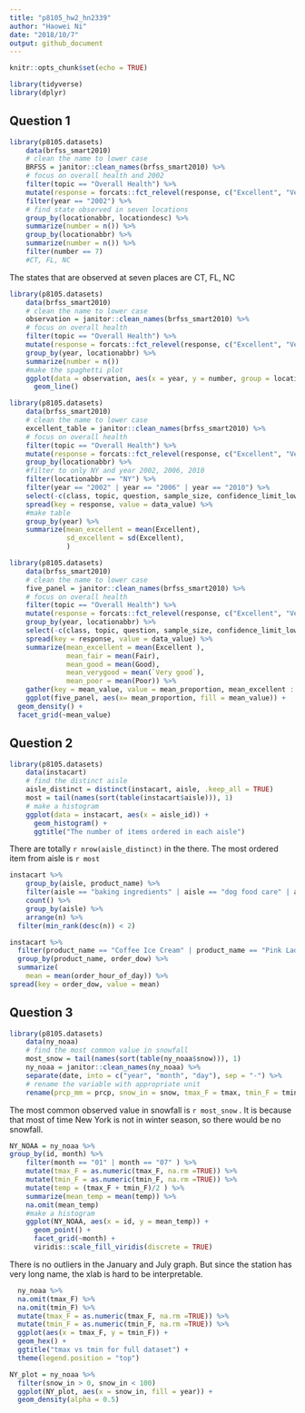 ```yaml
---
title: "p8105_hw2_hn2339"
author: "Haowei Ni"
date: "2018/10/7"
output: github_document
---
```


```r
knitr::opts_chunk$set(echo = TRUE)
```

```r
library(tidyverse)
library(dplyr)
```

## Question 1 

```r
library(p8105.datasets)
    data(brfss_smart2010) 
    # clean the name to lower case
    BRFSS = janitor::clean_names(brfss_smart2010) %>% 
    # focus on overall health and 2002 
    filter(topic == "Overall Health") %>%
    mutate(response = forcats::fct_relevel(response, c("Excellent", "Very good", "Good", "Fair", "Poor"))) %>%
    filter(year == "2002") %>%
    # find state observed in seven locations 
    group_by(locationabbr, locationdesc) %>%
    summarize(number = n()) %>%
    group_by(locationabbr) %>%
    summarize(number = n()) %>%
    filter(number == 7)
    #CT, FL, NC
```
The states that are observed at seven places are CT, FL, NC 
```r
library(p8105.datasets)
    data(brfss_smart2010) 
    # clean the name to lower case
    observation = janitor::clean_names(brfss_smart2010) %>% 
    # focus on overall health 
    filter(topic == "Overall Health") %>%
    mutate(response = forcats::fct_relevel(response, c("Excellent", "Very good", "Good", "Fair", "Poor"))) %>%
    group_by(year, locationabbr) %>%
    summarize(number = n())
    #make the spaghetti plot 
    ggplot(data = observation, aes(x = year, y = number, group = locationabbr)) +
      geom_line()
```

```r
library(p8105.datasets)
    data(brfss_smart2010) 
    # clean the name to lower case
    excellent_table = janitor::clean_names(brfss_smart2010) %>% 
    # focus on overall health 
    filter(topic == "Overall Health") %>%
    mutate(response = forcats::fct_relevel(response, c("Excellent", "Very good", "Good", "Fair", "Poor"))) %>%
    group_by(locationabbr) %>%
    #filter to only NY and year 2002, 2006, 2010 
    filter(locationabbr == "NY") %>%
    filter(year == "2002" | year == "2006" | year == "2010") %>%
    select(-c(class, topic, question, sample_size, confidence_limit_low:geo_location)) %>%
    spread(key = response, value = data_value) %>%
    #make table 
    group_by(year) %>%
    summarize(mean_excellent = mean(Excellent),
              sd_excellent = sd(Excellent),
              )
```

```r
library(p8105.datasets)
    data(brfss_smart2010) 
    # clean the name to lower case
    five_panel = janitor::clean_names(brfss_smart2010) %>% 
    # focus on overall health 
    filter(topic == "Overall Health") %>%
    mutate(response = forcats::fct_relevel(response, c("Excellent", "Very good", "Good", "Fair", "Poor"))) %>%
    group_by(year, locationabbr) %>% 
    select(-c(class, topic, question, sample_size, confidence_limit_low:geo_location)) %>%
    spread(key = response, value = data_value) %>%
    summarize(mean_excellent = mean(Excellent ),
              mean_fair = mean(Fair),
              mean_good = mean(Good),
              mean_verygood = mean(`Very good`),
              mean_poor = mean(Poor)) %>%
    gather(key = mean_value, value = mean_proportion, mean_excellent : mean_poor)
    ggplot(five_panel, aes(x= mean_proportion, fill = mean_value)) + 
  geom_density() +
  facet_grid(~mean_value)
```

## Question 2  

```r
library(p8105.datasets)
    data(instacart) 
    # find the distinct aisle 
    aisle_distinct = distinct(instacart, aisle, .keep_all = TRUE)  
    most = tail(names(sort(table(instacart$aisle))), 1)
    # make a histogram 
    ggplot(data = instacart, aes(x = aisle_id)) +
      geom_histogram() +
      ggtitle("The number of items ordered in each aisle")
```
There are totally `r nrow(aisle_distinct)` in the there. 
The most ordered item from aisle is `r most`

```r
instacart %>%
    group_by(aisle, product_name) %>%
    filter(aisle == "baking ingredients" | aisle == "dog food care" | aisle == "packaged vegetables fruits") %>%
    count() %>%
    group_by(aisle) %>% 
    arrange(n) %>%
  filter(min_rank(desc(n)) < 2)
```

```r
instacart %>%
  filter(product_name == "Coffee Ice Cream" | product_name == "Pink Lady Apple") %>%
  group_by(product_name, order_dow) %>%
  summarize(
    mean = mean(order_hour_of_day)) %>% 
spread(key = order_dow, value = mean)
```

## Question 3 

```r
library(p8105.datasets)
    data(ny_noaa) 
    # find the most common value in snowfall 
    most_snow = tail(names(sort(table(ny_noaa$snow))), 1)
    ny_noaa = janitor::clean_names(ny_noaa) %>% 
    separate(date, into = c("year", "month", "day"), sep = "-") %>%
    # rename the variable with appropriate unit 
    rename(prcp_mm = prcp, snow_in = snow, tmax_F = tmax, tmin_F = tmin) 
```
The most common observed value in snowfall is `r most_snow` . It is because that most of time New York is not in winter season, so there would be no snowfall. 
```r
NY_NOAA = ny_noaa %>%
group_by(id, month) %>%
    filter(month == "01" | month == "07" ) %>%
    mutate(tmax_F = as.numeric(tmax_F, na.rm =TRUE)) %>%
    mutate(tmin_F = as.numeric(tmin_F, na.rm =TRUE)) %>%
    mutate(temp = (tmax_F + tmin_F)/2 ) %>%
    summarize(mean_temp = mean(temp)) %>%
    na.omit(mean_temp) 
    #make a histogram 
    ggplot(NY_NOAA, aes(x = id, y = mean_temp)) +
      geom_point() +
      facet_grid(~month) +
      viridis::scale_fill_viridis(discrete = TRUE)
```
There is no outliers in the January and July graph. 
But since the station has very long name, the xlab is hard to be interpretable.
```r
  ny_noaa %>%
  na.omit(tmax_F) %>% 
  na.omit(tmin_F) %>%
  mutate(tmax_F = as.numeric(tmax_F, na.rm =TRUE)) %>% 
  mutate(tmin_F = as.numeric(tmin_F, na.rm =TRUE)) %>% 
  ggplot(aes(x = tmax_F, y = tmin_F)) +
  geom_hex() +
  ggtitle("tmax vs tmin for full dataset") +
  theme(legend.position = "top")
```

```r
NY_plot = ny_noaa %>% 
  filter(snow_in > 0, snow_in < 100) 
  ggplot(NY_plot, aes(x = snow_in, fill = year)) + 
  geom_density(alpha = 0.5)
```


